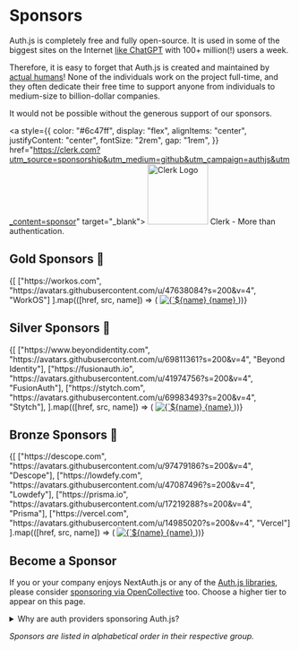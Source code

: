# Sponsors

Auth.js is completely free and fully open-source. It is used in some of the biggest sites on the Internet [like ChatGPT](https://twitter.com/balazsorban44/status/1721632174279897132) with 100+ million(!) users a week.

Therefore, it is easy to forget that Auth.js is created and maintained by [actual humans](/contributors#core-team)! None of the individuals work on the project full-time, and they often dedicate their free time to support anyone from individuals to medium-size to billion-dollar companies.

It would not be possible without the generous support of our sponsors.

<a style={{
  color: "#6c47ff",
  display: "flex",
  alignItems: "center",
  justifyContent: "center",
  fontSize: "2rem",
  gap: "1rem",
}} href="https://clerk.com?utm_source=sponsorship&utm_medium=github&utm_campaign=authjs&utm_content=sponsor" target="_blank">
  <img width="108" src="https://avatars.githubusercontent.com/u/49538330?s=200&v=4" alt="Clerk Logo" />
  <span>Clerk - More than authentication.</span>
</a>

## Gold Sponsors 🥇

<div style={{display: "flex", gap: "2em"}}>
{[
  ["https://workos.com", "https://avatars.githubusercontent.com/u/47638084?s=200&v=4", "WorkOS"]
].map(([href, src, name]) => (
  <a key={name} href={href} target="_blank" style={{maxWidth: 164, textAlign: "center"}}>
    <img width={164} src={src} alt={`${name} Logo`} />
    {name}
  </a>
))}
</div>

## Silver Sponsors 🥈

<div style={{display: "flex", gap: "2em"}}>
{[
  ["https://www.beyondidentity.com", "https://avatars.githubusercontent.com/u/69811361?s=200&v=4", "Beyond Identity"],
["https://fusionauth.io", "https://avatars.githubusercontent.com/u/41974756?s=200&v=4", "FusionAuth"],
["https://stytch.com", "https://avatars.githubusercontent.com/u/69983493?s=200&v=4", "Stytch"],
].map(([href, src, name]) => (
  <a key={name} href={href} target="_blank" style={{maxWidth: 128, textAlign: "center"}}>
    <img width={128} src={src} alt={`${name} Logo`} />
    {name}
  </a>
))}
</div>

## Bronze Sponsors 🥉

<div style={{display: "flex", gap: "2em"}}>
{[
  ["https://descope.com", "https://avatars.githubusercontent.com/u/97479186?s=200&v=4", "Descope"],
  ["https://lowdefy.com", "https://avatars.githubusercontent.com/u/47087496?s=200&v=4", "Lowdefy"],
  ["https://prisma.io", "https://avatars.githubusercontent.com/u/17219288?s=200&v=4", "Prisma"],
  ["https://vercel.com", "https://avatars.githubusercontent.com/u/14985020?s=200&v=4", "Vercel"]
].map(([href, src, name]) => (
  <a key={name} href={href} target="_blank" style={{maxWidth: 108, textAlign: "center"}}>
    <img width={108} src={src} alt={`${name} Logo`} />
    {name}
  </a>
))}
</div>

## Become a Sponsor

If you or your company enjoys NextAuth.js or any of the [Auth.js libraries](/reference), please consider [sponsoring via OpenCollective](https://opencollective.com/nextauth) too. Choose a higher tier to appear on this page.

<details>
  <summary>
    Why are auth providers sponsoring Auth.js?
  </summary>

  Auth.js is a set of libraries that make it easy to add authentication to any application with any framework. There are companies who provide authentication as a service with high availability/first-class support and more. Auth.js libraries make it easy to integrate with them. Some of the following companies very generously sponsor Auth.js to help support the project and the community. We welcome their support and are grateful for it. If you feel that Auth.js is not able to meet your needs, we encourage you to check them out.
</details>

_Sponsors are listed in alphabetical order in their respective group._
